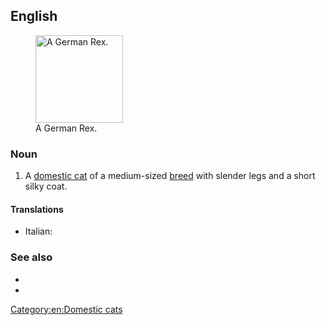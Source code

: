 ==English==
[[File:German rex Emil.jpg|thumb|140px|right|A German Rex.]]

===Noun===
{{en-noun|head=[[German Rex]]|es}}

# A [[domestic cat]] of a medium-sized [[breed]] with slender legs and a short silky coat.

====Translations====
{{checktrans-top}}
* Italian: {{t-check|it|gatto German Rex}}
{{trans-mid}}
{{trans-bottom}}

===See also===
* {{pedia}}
* {{commonslite|Category:German Rex}}
[[Category:en:Domestic cats]]